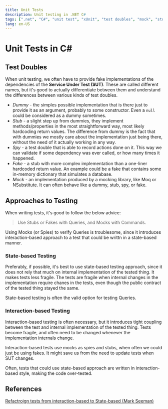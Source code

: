 ```yaml
---
title: Unit Tests
description: Unit testing in .NET C#
tags: [".net", "C#", "unit test", "xUnit", "test doubles", "mock", "stub", "fake"]
lang: en-US
---
```


# Unit Tests in C#

## Test Doubles

When unit testing, we often have to provide fake implementations of the
dependencies of the **Service Under Test (SUT)**. These are called different
names, but it's good to actually differentiate between them and understand the
differences between various kinds of test doubles.

- *Dummy* - the simples possible implementation that is there just to provide it
  as an argument, probably to some constructor. Even a `null` could be
  considered as a dummy sometimes.
- *Stub* - a slight step up from dummies, they implement methods/properties in
  the most straightforward way, most likely hardcoding return values. The
  difference from dummy is the fact that with dummies we mostly care about the
  implementation just being there, without the need of it actually working in
  any way.
- *Spy* - a test double that is able to record actions done on it. This way we
  can validate if some dependency was ever called, or how many times it
  happened.
- *Fake* - a stub with more complex implementation than a one-liner hardcoded
  return value. An example could be a fake that contains some in-memory
  dictionary that simulates a database.
- *Mock* - an implementation produced by a mocking library, like Moq or
  NSubstitute. It can often behave like a dummy, stub, spy, or fake.

## Approaches to Testing 

When writing tests, it's good to follow the below advice:

> Use Stubs or Fakes with Queries, and Mocks with Commands.

Using Mocks (or Spies) to verify Queries is troublesome, since it introduces
interaction-based approach to a test that could be writtn in a state-based
manner.

### State-based Testing

Preferably, if possible, it's best to use state-based testing approach, since it
does not rely that much on internal implementation of the tested thing. It makes
tests less fragile. The tests are fragile when internal changes in the
implementation require chanes in the tests, even though the public contract of
the tested thing stayed the same. 

State-based testing is often the valid option for testing Queries.

### Interaction-based Testing

Interaction-based testing is often necessary, but it introduces tight coupling
between the test and internal implementation of the tested thing. Tests become
fragile, and often need to be changed whenever the implementation internals
change.

Interaction-based tests use mocks as spies and stubs, when often we could just
be using fakes. It might save us from the need to update tests when SUT changes.

Often, tests that could use state-based approach are written in
interaction-based style, making the code over-tested.

## References

[Refactroign tests from interaction-based to State-based (Mark
Seeman)](https://blog.ploeh.dk/2019/02/18/from-interaction-based-to-state-based-testing/)